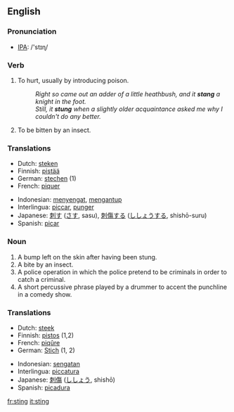==English==

===Pronunciation===
*[[w:IPA|IPA]]: /'stɪɳ/

===Verb===
{{en-infl-irreg|sting|stings|stinging|stang|stung}}

# To hurt, usually by introducing poison.
#:''Right so came out an adder of a little heathbush, and it '''stang''' a knight in the foot.''
#:''Still, it '''stung''' when a slightly older acquaintance asked me why I couldn't do any better.''
# To be bitten by an insect.

===Translations===
{{top}}
*Dutch: [[steken]]
*Finnish: [[pistää]]
*German: [[stechen]] (1)
*French: [[piquer]]
{{mid}}
*Indonesian: [[sengat|menyengat]], [[antup|mengantup]]
*Interlingua: [[piccar]], [[punger]]
*Japanese: [[刺す]] ([[さす]], sasu), [[刺傷]]する ([[ししょう]]する, shishō-suru)
*Spanish: [[picar]]
{{bottom}}

===Noun===
{{en-noun-reg}}

# A bump left on the skin after having been stung.
# A bite by an insect.
# A police operation in which the police pretend to be criminals in order to catch a criminal.
# A short percussive phrase played by a drummer to accent the punchline in a comedy show.

===Translations===
{{top}}
*Dutch: [[steek]]
*Finnish: [[pistos]] (1,2)
*French: [[piqûre]]
*German: [[Stich]] {{m}} (1, 2)
{{mid}}
*Indonesian: [[sengat|sengatan]]
*Interlingua: [[piccatura]]
*Japanese: [[刺傷]] ([[ししょう]], shishō)
*Spanish: [[picadura]]
{{bottom}}

[[fr:sting]]
[[it:sting]]